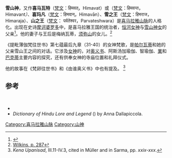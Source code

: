 {{Infobox deity|type=Hindu|image=Everest North Face toward Base Camp Tibet Luca Galuzzi 2006 edit 1.jpg|name=雪山王|caption=喜马拉雅山脉|devanagari=हिमवत्|abode=[[喜马拉雅山脉|喜马拉雅山脉]]|consort=梅纳瓦蒂|children=[[恒河女神|恒河女神]]<br>[[雪山神女|雪山神女]]<br>{{le|麥那克|Mount_Mainak}}|deity_of=山与雪之王|father=[[梵天|梵天]]}}'''雪山神'''，又作'''喜马瓦特'''（[[梵语|梵文]]：हिमवत्，Himavat）或（[[梵语|梵文]]：हिमवन्त，Himavant''）''、'''喜玛凡'''（[[梵语|梵文]]：हिमवान्，Himavān）、'''雪之王'''（[[梵语|梵文]]：हिमराज，Himaraja）、'''山之王'''（[[梵语|梵文]]： पर्वतेश्वर，Parvateshwara）是[[喜马拉雅山脉|喜马拉雅山脉]]的人格化。出现在史诗[[摩诃婆罗多|摩诃婆罗多]]中，是喜马拉雅王国的统治者，[[恒河女神|恒河女神]]与[[雪山神女|雪山神女]]的父亲<ref>{{Cite book|url=https://books.google.com/books?id=OgMmceadQ3gC|title=Encyclopedia of Hinduism|last=Jones|first=Constance|last2=Ryan|first2=James D.|date=2006-01-01|publisher=Infobase Publishing|isbn=9780816075645|language=en}}</ref>。他的妻子与王后是梅纳瓦蒂，[[须弥山|须弥山]]的女儿。<ref>[[雪山神#Wil|Wilkins, p. 287]]</ref>

《提毗薄伽梵往世书》第七蕴最后九章（31-40）的女神梵歌，是[[雪山神女|帕尔瓦蒂]]和她的父亲雪山王之间的对话。它涉及[[提毗|女神]]的{{Le|宇宙相|Vishvarupa}}，对[[奥义书|奥义书]]、阿斯汤加瑜伽、智瑜伽、[[業|業]]和[[巴克蒂|巴克蒂]]主要内容的探究，还有供奉女神的寺庙位置和礼拜仪式。

他的故事在《梵卵往世书》和《由谁奥义书》中也有提及。 <ref>''Kena Upanisad'', III.11-IV.3, cited in Müller and in Sarma, pp. ''xxix-xxx''.</ref>

== 参考 ==
 

* {{Cite book|title=Hindu Gods and Goddesses|last=W. J. Wilkins|publisher=Courier Dover Publications|year=2003|isbn=0486431568|url=https://books.google.com/books?id=I67W9aqtfOwC&pg=PA287&dq=King+himavat&hl=en&sa=X&ei=AWX9T__nNILxrQfa5ZTNBg&ved=0CFYQ6AEwBw#v=onepage&q=King%20himavat&f=false|ref=Wil}}
* ''Dictionary of Hindu Lore and Legend'' ({{ISBN|0-500-51088-1}}) by Anna Dallapiccola.
{{印度神話}}
[[Category:喜马拉雅山脉|Category:喜马拉雅山脉]]
[[Category:山神|Category:山神]]